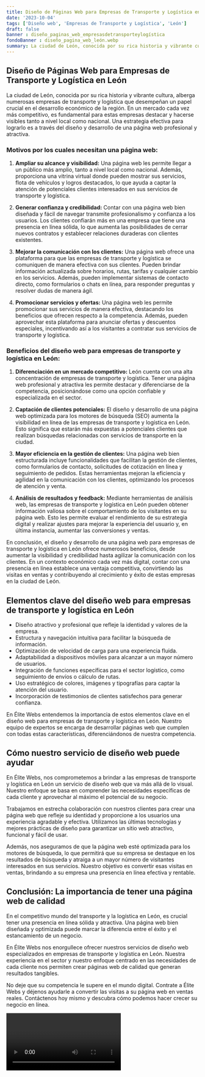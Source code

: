 ```yaml
---
title: Diseño de Páginas Web para Empresas de Transporte y Logística en León
date: '2023-10-04'
tags: ['Diseño web', 'Empresas de Transporte y Logística', 'León']
draft: false
banner : diseño_paginas_web_empresasdetransporteylogística
fondoBanner : diseño_pagina_web_león.webp
summary: La ciudad de León, conocida por su rica historia y vibrante cultura, alberga numerosas empresas de transporte y logística que desempeñan un papel crucial en el desarrollo económico de la región. En un mercado cada vez más competitivo, es fundamental para estas empresas destacar y hacerse visibles tanto a nivel local como nacional. Una estrategia efectiva para lograrlo es a través del diseño y desarrollo de una página web profesional y atractiva.
---
```


## Diseño de Páginas Web para Empresas de Transporte y Logística en León

La ciudad de León, conocida por su rica historia y vibrante cultura, alberga numerosas empresas de transporte y logística que desempeñan un papel crucial en el desarrollo económico de la región. En un mercado cada vez más competitivo, es fundamental para estas empresas destacar y hacerse visibles tanto a nivel local como nacional. Una estrategia efectiva para lograrlo es a través del diseño y desarrollo de una página web profesional y atractiva.

### Motivos por los cuales necesitan una página web:

1. **Ampliar su alcance y visibilidad:** Una página web les permite llegar a un público más amplio, tanto a nivel local como nacional. Además, proporciona una vitrina virtual donde pueden mostrar sus servicios, flota de vehículos y logros destacados, lo que ayuda a captar la atención de potenciales clientes interesados en sus servicios de transporte y logística.

2. **Generar confianza y credibilidad:** Contar con una página web bien diseñada y fácil de navegar transmite profesionalismo y confianza a los usuarios. Los clientes confiarán más en una empresa que tiene una presencia en línea sólida, lo que aumenta las posibilidades de cerrar nuevos contratos y establecer relaciones duraderas con clientes existentes.

3. **Mejorar la comunicación con los clientes:** Una página web ofrece una plataforma para que las empresas de transporte y logística se comuniquen de manera efectiva con sus clientes. Pueden brindar información actualizada sobre horarios, rutas, tarifas y cualquier cambio en los servicios. Además, pueden implementar sistemas de contacto directo, como formularios o chats en línea, para responder preguntas y resolver dudas de manera ágil.

4. **Promocionar servicios y ofertas:** Una página web les permite promocionar sus servicios de manera efectiva, destacando los beneficios que ofrecen respecto a la competencia. Además, pueden aprovechar esta plataforma para anunciar ofertas y descuentos especiales, incentivando así a los visitantes a contratar sus servicios de transporte y logística.

### Beneficios del diseño web para empresas de transporte y logística en León:

1. **Diferenciación en un mercado competitivo:** León cuenta con una alta concentración de empresas de transporte y logística. Tener una página web profesional y atractiva les permite destacar y diferenciarse de la competencia, posicionándose como una opción confiable y especializada en el sector.

2. **Captación de clientes potenciales:** El diseño y desarrollo de una página web optimizada para los motores de búsqueda (SEO) aumenta la visibilidad en línea de las empresas de transporte y logística en León. Esto significa que estarán más expuestas a potenciales clientes que realizan búsquedas relacionadas con servicios de transporte en la ciudad.

3. **Mayor eficiencia en la gestión de clientes:** Una página web bien estructurada incluye funcionalidades que facilitan la gestión de clientes, como formularios de contacto, solicitudes de cotización en línea y seguimiento de pedidos. Estas herramientas mejoran la eficiencia y agilidad en la comunicación con los clientes, optimizando los procesos de atención y venta.

4. **Análisis de resultados y feedback:** Mediante herramientas de análisis web, las empresas de transporte y logística en León pueden obtener información valiosa sobre el comportamiento de los visitantes en su página web. Esto les permite evaluar el rendimiento de su estrategia digital y realizar ajustes para mejorar la experiencia del usuario y, en última instancia, aumentar las conversiones y ventas.

En conclusión, el diseño y desarrollo de una página web para empresas de transporte y logística en León ofrece numerosos beneficios, desde aumentar la visibilidad y credibilidad hasta agilizar la comunicación con los clientes. En un contexto económico cada vez más digital, contar con una presencia en línea establece una ventaja competitiva, convirtiendo las visitas en ventas y contribuyendo al crecimiento y éxito de estas empresas en la ciudad de León.

<GifSeo />

<Cta />

## Elementos clave del diseño web para empresas de transporte y logística en León

- Diseño atractivo y profesional que refleje la identidad y valores de la empresa.
- Estructura y navegación intuitiva para facilitar la búsqueda de información.
- Optimización de velocidad de carga para una experiencia fluida.
- Adaptabilidad a dispositivos móviles para alcanzar a un mayor número de usuarios.
- Integración de funciones específicas para el sector logístico, como seguimiento de envíos o cálculo de rutas.
- Uso estratégico de colores, imágenes y tipografías para captar la atención del usuario.
- Incorporación de testimonios de clientes satisfechos para generar confianza.

En Élite Webs entendemos la importancia de estos elementos clave en el diseño web para empresas de transporte y logística en León. Nuestro equipo de expertos se encarga de desarrollar páginas web que cumplen con todas estas características, diferenciándonos de nuestra competencia.

## Cómo nuestro servicio de diseño web puede ayudar

En Élite Webs, nos comprometemos a brindar a las empresas de transporte y logística en León un servicio de diseño web que va más allá de lo visual. Nuestro enfoque se basa en comprender las necesidades específicas de cada cliente y aprovechar al máximo el potencial de su negocio.

Trabajamos en estrecha colaboración con nuestros clientes para crear una página web que refleje su identidad y proporcione a los usuarios una experiencia agradable y efectiva. Utilizamos las últimas tecnologías y mejores prácticas de diseño para garantizar un sitio web atractivo, funcional y fácil de usar.

Además, nos aseguramos de que la página web esté optimizada para los motores de búsqueda, lo que permitirá que su empresa se destaque en los resultados de búsqueda y atraiga a un mayor número de visitantes interesados en sus servicios. Nuestro objetivo es convertir esas visitas en ventas, brindando a su empresa una presencia en línea efectiva y rentable.

## Conclusión: La importancia de tener una página web de calidad

En el competitivo mundo del transporte y la logística en León, es crucial tener una presencia en línea sólida y atractiva. Una página web bien diseñada y optimizada puede marcar la diferencia entre el éxito y el estancamiento de un negocio.

En Élite Webs nos enorgullece ofrecer nuestros servicios de diseño web especializados en empresas de transporte y logística en León. Nuestra experiencia en el sector y nuestro enfoque centrado en las necesidades de cada cliente nos permiten crear páginas web de calidad que generan resultados tangibles.

No deje que su competencia le supere en el mundo digital. Contrate a Élite Webs y déjenos ayudarle a convertir las visitas a su página web en ventas reales. Contáctenos hoy mismo y descubra cómo podemos hacer crecer su negocio en línea.

<Video />

<CtaBot job='Empresas de Transporte y Logística' city='León'/>

<Gmaps query='León+españa+maps' />